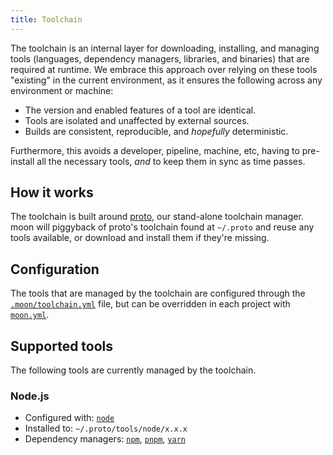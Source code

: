 ```yaml
---
title: Toolchain
---
```


The toolchain is an internal layer for downloading, installing, and managing tools (languages,
dependency managers, libraries, and binaries) that are required at runtime. We embrace this approach
over relying on these tools "existing" in the current environment, as it ensures the following
across any environment or machine:

- The version and enabled features of a tool are identical.
- Tools are isolated and unaffected by external sources.
- Builds are consistent, reproducible, and _hopefully_ deterministic.

Furthermore, this avoids a developer, pipeline, machine, etc, having to pre-install all the
necessary tools, _and_ to keep them in sync as time passes.

## How it works

The toolchain is built around [proto](/proto), our stand-alone toolchain manager. moon will
piggyback of proto's toolchain found at `~/.proto` and reuse any tools available, or download and
install them if they're missing.

## Configuration

The tools that are managed by the toolchain are configured through the
[`.moon/toolchain.yml`](../config/toolchain) file, but can be overridden in each project with
[`moon.yml`](../config/project#toolchain).

## Supported tools

The following tools are currently managed by the toolchain.

### Node.js

- Configured with: [`node`](../config/toolchain#node)
- Installed to: `~/.proto/tools/node/x.x.x`
- Dependency managers: [`npm`](../config/toolchain#npm-pnpm-yarn),
  [`pnpm`](../config/toolchain#npm-pnpm-yarn), [`yarn`](../config/toolchain#npm-pnpm-yarn)
